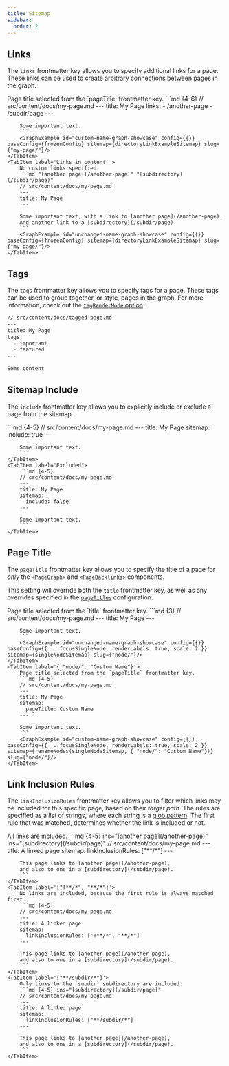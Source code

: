 ```yaml
---
title: Sitemap
sidebar:
  order: 2
---
```



## Links
The `links` frontmatter key allows you to specify additional links for a page.
These links can be used to create arbitrary connections between pages in the graph.

<Tabs>
	<TabItem label='Links in frontmatter'>
		Page title selected from the `pageTitle` frontmatter key.
		```md {4-6}
		// src/content/docs/my-page.md
		---
		title: My Page
		links:
		- /another-page
		- /subdir/page
		---

		Some important text.
		```
		<GraphExample id="custom-name-graph-showcase" config={{}} baseConfig={frozenConfig} sitemap={directoryLinkExampleSitemap} slug={"my-page/"}/>
	</TabItem>
	<TabItem label='Links in content' >
		No custom links specified.
		```md "[another page](/another-page)" "[subdirectory](/subdir/page)"
		// src/content/docs/my-page.md
		---
		title: My Page
		---

		Some important text, with a link to [another page](/another-page).
		And another link to a [subdirectory](/subdir/page).
		```
		<GraphExample id="unchanged-name-graph-showcase" config={{}} baseConfig={frozenConfig} sitemap={directoryLinkExampleSitemap} slug={"my-page/"}/>
	</TabItem>
</Tabs>

## Tags
The `tags` frontmatter key allows you to specify tags for a page.
These tags can be used to group together, or style, pages in the graph.
For more information, check out the [`tagRenderMode` option](/starlight-site-graph/configuration/graph/tags#tag-rendering-mode).

```md {4-6}
// src/content/docs/tagged-page.md
---
title: My Page
tags:
  - important
  - featured
---

Some content
```

## Sitemap Include
The `include` frontmatter key allows you to explicitly include or exclude a page from the sitemap.

<Tabs>
	<TabItem label="Included">
		```md {4-5}
		// src/content/docs/my-page.md
		---
		title: My Page
		sitemap:
		  include: true
		---

		Some important text.
		```
	</TabItem>
	<TabItem label="Excluded">
		```md {4-5}
		// src/content/docs/my-page.md
		---
		title: My Page
		sitemap:
		  include: false
		---

		Some important text.
		```
	</TabItem>
</Tabs>

## Page Title
The `pageTitle` frontmatter key allows you to specify the title of a page for _only_ the
[`<PageGraph>`](/todo) and [`<PageBacklinks>`](/todo) components.

This setting will override both the `title` frontmatter key, as well as any overrides specified in the
[`pageTitles`](/starlight-site-graph/configuration/sitemap/processing/#page-titles) configuration.

<Tabs>
	<TabItem label='{}' >
		Page title selected from the `title` frontmatter key.
		```md {3}
		// src/content/docs/my-page.md
		---
		title: My Page
		---

		Some important text.
		```
		<GraphExample id="unchanged-name-graph-showcase" config={{}} baseConfig={{ ...focusSingleNode, renderLabels: true, scale: 2 }} sitemap={singleNodeSitemap} slug={"node/"}/>
	</TabItem>
	<TabItem label='{ "node/": "Custom Name"}'>
		Page title selected from the `pageTitle` frontmatter key.
		```md {4-5}
		// src/content/docs/my-page.md
		---
		title: My Page
		sitemap:
		  pageTitle: Custom Name
		---

		Some important text.
		```
		<GraphExample id="custom-name-graph-showcase" config={{}} baseConfig={{ ...focusSingleNode, renderLabels: true, scale: 2 }} sitemap={renameNodes(singleNodeSitemap, { "node/": "Custom Name"})} slug={"node/"}/>
	</TabItem>
</Tabs>

## Link Inclusion Rules
The `linkInclusionRules` frontmatter key allows you to filter which links may be included for this specific page,
based on their _target path_.
The rules are specified as a list of strings, where each string is a [glob pattern](/test).
The first rule that was matched, determines whether the link is included or not.

<Tabs>
	<TabItem label='["**/*"]'>
		All links are included.
		```md {4-5} ins="[another page](/another-page)" ins="[subdirectory](/subdir/page)"
		// src/content/docs/my-page.md
		---
		title: A linked page
		sitemap:
		  linkInclusionRules: ["**/*"]
		---

		This page links to [another page](/another-page),
		and also to one in a [subdirectory](/subdir/page).
		```
	</TabItem>
	<TabItem label='["!**/*", "**/*"]'>
		No links are included, because the first rule is always matched first.
		```md {4-5}
		// src/content/docs/my-page.md
		---
		title: A linked page
		sitemap:
		  linkInclusionRules: ["!**/*", "**/*"]
		---

		This page links to [another page](/another-page),
		and also to one in a [subdirectory](/subdir/page).
		```
	</TabItem>
	<TabItem label='["**/subdir/*"]'>
		Only links to the `subdir` subdirectory are included.
		```md {4-5} ins="[subdirectory](/subdir/page)"
		// src/content/docs/my-page.md
		---
		title: A linked page
		sitemap:
		  linkInclusionRules: ["**/subdir/*"]
		---

		This page links to [another page](/another-page),
		and also to one in a [subdirectory](/subdir/page).
		```
	</TabItem>
</Tabs>
